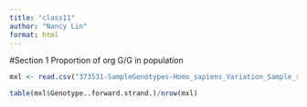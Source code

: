---
title: "class11"
author: "Nancy Lin"
format: html
---

#Section 1 Proportion of org G/G in population

```{r}
mxl <- read.csv("373531-SampleGenotypes-Homo_sapiens_Variation_Sample_rs8067378.csv")
```

```{r}
table(mxl$Genotype..forward.strand.)/nrow(mxl)
```

